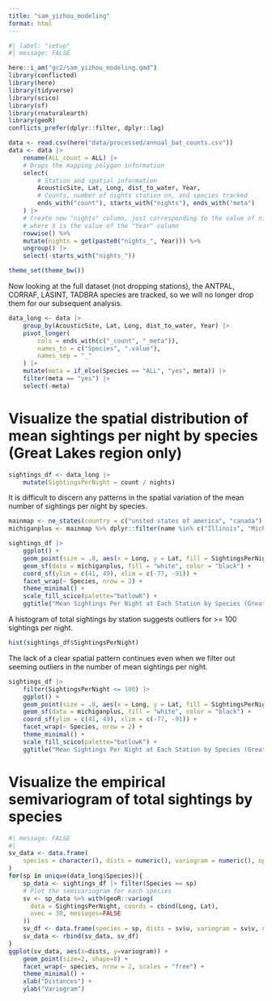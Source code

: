 ```yaml
---
title: "sam_yizhou_modeling"
format: html
---
```


```r
#| label: "setup"
#| message: FALSE

here::i_am("gc2/sam_yizhou_modeling.qmd")
library(conflicted)
library(here)
library(tidyverse)
library(scico)
library(sf)
library(rnaturalearth)
library(geoR)
conflicts_prefer(dplyr::filter, dplyr::lag)

data <- read.csv(here("data/processed/annual_bat_counts.csv")) 
data <- data |> 
    rename(ALL_count = ALL) |>
    # Drops the mapping polygon information
    select(
        # Station and spatial information
        AcousticSite, Lat, Long, dist_to_water, Year, 
        # Counts, number of nights station on, and species tracked
        ends_with("count"), starts_with("nights"), ends_with("meta")
    ) |>
    # Create new "nights" column, just corresponding to the value of nights_X, 
    # where X is the value of the "Year" column
    rowwise() %>%
    mutate(nights = get(paste0("nights_", Year))) %>%
    ungroup() |> 
    select(-starts_with("nights_"))

theme_set(theme_bw())
```

Now looking at the full dataset (not dropping stations), the ANTPAL, CORRAF, LASINT, TADBRA species are tracked, so we will no longer drop them for our subsequent analysis.

```r
data_long <- data |>
    group_by(AcousticSite, Lat, Long, dist_to_water, Year) |>
    pivot_longer(
        cols = ends_with(c("_count", "_meta")), 
        names_to = c("Species", ".value"),
        names_sep = "_"
    ) |>
    mutate(meta = if_else(Species == "ALL", "yes", meta)) |>
    filter(meta == "yes") |>
    select(-meta)
```

# Visualize the spatial distribution of mean sightings per night by species (Great Lakes region only)
```r
sightings_df <- data_long |>
    mutate(SightingsPerNight = count / nights)
```

It is difficult to discern any patterns in the spatial variation of the mean number of sightings per night by species.
```r
mainmap <- ne_states(country = c("united states of america", "canada"), returnclass = "sf")
michiganplus <- mainmap %>% dplyr::filter(name %in% c("Illinois", "Michigan", "Wisconsin", "Ontario", "Ohio", "Indiana", "Pennsylvania", "New York", "West Virginia"))

sightings_df |>
    ggplot() +
    geom_point(size = .8, aes(x = Long, y = Lat, fill = SightingsPerNight)) +
    geom_sf(data = michiganplus, fill = "white", color = "black") +
    coord_sf(ylim = c(41, 49), xlim = c(-77, -91)) +
    facet_wrap(~ Species, nrow = 2) +
    theme_minimal() +
    scale_fill_scico(palette="batlowK") +
    ggtitle("Mean Sightings Per Night at Each Station by Species (Great Lakes Region)")
```

A histogram of total sightings by station suggests outliers for >= 100 sightings per night.
```r
hist(sightings_df$SightingsPerNight)
```

The lack of a clear spatial pattern continues even when we filter out seeming outliers in the number of mean sightings per night.
```r
sightings_df |>
    filter(SightingsPerNight <= 100) |>
    ggplot() +
    geom_point(size = .8, aes(x = Long, y = Lat, fill = SightingsPerNight)) +
    geom_sf(data = michiganplus, fill = "white", color = "black") +
    coord_sf(ylim = c(41, 49), xlim = c(-77, -91)) +
    facet_wrap(~ Species, nrow = 2) +
    theme_minimal() +
    scale_fill_scico(palette="batlowK") +
    ggtitle("Mean Sightings Per Night at Each Station by Species (Great Lakes Region)", subtitle = "Sightings/night >100 removed")
```

# Visualize the empirical semivariogram of total sightings by species

```r
#| message: FALSE
#| 
sv_data <- data.frame(
    species = character(), dists = numeric(), variogram = numeric(), npairs = numeric(), sd = numeric()
)
for(sp in unique(data_long$Species)){
    sp_data <- sightings_df |> filter(Species == sp)
    # Plot the semivariogram for each species
    sv <- sp_data %>% with(geoR::variog(
      data = SightingsPerNight, coords = cbind(Long, Lat), 
      uvec = 30, messages=FALSE
    ))
    sv_df <- data.frame(species = sp, dists = sv$u, variogram = sv$v, npairs = sv$n, sd = sv$sd)
    sv_data <- rbind(sv_data, sv_df)
}
ggplot(sv_data, aes(x=dists, y=variogram)) + 
    geom_point(size=2, shape=8) +
    facet_wrap(~ species, nrow = 2, scales = "free") +
    theme_minimal() + 
    xlab("Distances") +
    ylab("Variogram")
```